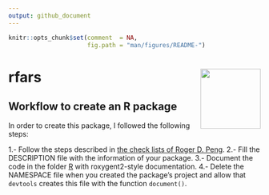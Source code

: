 ```yaml
---
output: github_document
---
```


<!-- 
  README.md is generated from README.Rmd, so you should edit that file.
-->

```r
knitr::opts_chunk$set(comment  = NA,
                      fig.path = "man/figures/README-")
```

# rfars <img src="man/figures/logo.png" align="right" width="120"/>

## Workflow to create an R package

In order to create this package, I followed the following steps:

1.- Follow the steps described in [the check lists of Roger D. Peng](https://github.com/rdpeng/daprocedures/blob/master/README.md).
2.- Fill the DESCRIPTION file with the information of your package.
3.- Document the code in the folder [R](./R) with roxygent2-style documentation.
4.- Delete the NAMESPACE file when you created the package's project and allow that `devtools` creates this file with the function `document()`.

